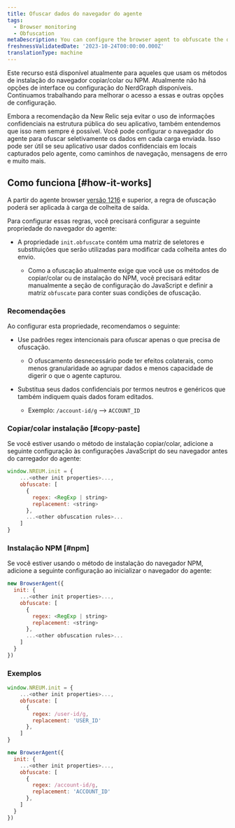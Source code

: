 ```yaml
---
title: Ofuscar dados do navegador do agente
tags:
  - Browser monitoring
  - Obfuscation
metaDescription: You can configure the browser agent to obfuscate the data it sends.
freshnessValidatedDate: '2023-10-24T00:00:00.000Z'
translationType: machine
---
```


<Callout variant="important">
  Este recurso está disponível atualmente para aqueles que usam os métodos de instalação do navegador copiar/colar ou NPM. Atualmente não há opções de interface ou configuração do NerdGraph disponíveis. Continuamos trabalhando para melhorar o acesso a essas e outras opções de configuração.
</Callout>

Embora a recomendação da New Relic seja evitar o uso de informações confidenciais na estrutura pública do seu aplicativo, também entendemos que isso nem sempre é possível. Você pode configurar o navegador do agente para ofuscar seletivamente os dados em cada carga enviada. Isso pode ser útil se seu aplicativo usar dados confidenciais em locais capturados pelo agente, como caminhos de navegação, mensagens de erro e muito mais.

## Como funciona [#how-it-works]

A partir do agente browser [versão 1216](/docs/release-notes/new-relic-browser-release-notes/browser-agent-release-notes) e superior, a regra de ofuscação poderá ser aplicada à carga de colheita de saída.

Para configurar essas regras, você precisará configurar a seguinte propriedade do navegador do agente:

* A propriedade `init.obfuscate` contém uma matriz de seletores e substituições que serão utilizadas para modificar cada colheita antes do envio.

  * Como a ofuscação atualmente exige que você use os métodos de copiar/colar ou de instalação do NPM, você precisará editar manualmente a seção de configuração do JavaScript e definir a matriz `obfuscate` para conter suas condições de ofuscação.

### Recomendações

Ao configurar esta propriedade, recomendamos o seguinte:

* Use padrões regex intencionais para ofuscar apenas o que precisa de ofuscação.

  * O ofuscamento desnecessário pode ter efeitos colaterais, como menos granularidade ao agrupar dados e menos capacidade de digerir o que o agente capturou.

* Substitua seus dados confidenciais por termos neutros e genéricos que também indiquem quais dados foram editados.

  * Exemplo: `/account-id/g` --> `ACCOUNT_ID`

### Copiar/colar instalação [#copy-paste]

Se você estiver usando o método de instalação copiar/colar, adicione a seguinte configuração às configurações JavaScript do seu navegador antes do carregador do agente:

```js
window.NREUM.init = {
    ...<other init properties>...,
    obfuscate: [
      {
        regex: <RegExp | string>
        replacement: <string>
      },
      ...<other obfuscation rules>...
    ]
}
```

### Instalação NPM [#npm]

Se você estiver usando o método de instalação do navegador NPM, adicione a seguinte configuração ao inicializar o navegador do agente:

```js
new BrowserAgent({ 
  init: {
    ...<other init properties>...,
    obfuscate: [
      {
        regex: <RegExp | string>
        replacement: <string>
      },
      ...<other obfuscation rules>...
    ]
  }
})
```

### Exemplos

```js
window.NREUM.init = {
    ...<other init properties>...,
    obfuscate: [
      {
        regex: /user-id/g,
        replacement: 'USER_ID'
      },
    ]
}
```

```js
new BrowserAgent({ 
  init: {
    ...<other init properties>...,
    obfuscate: [
      {
        regex: /account-id/g,
        replacement: 'ACCOUNT_ID'
      },
    ]
  }
})
```